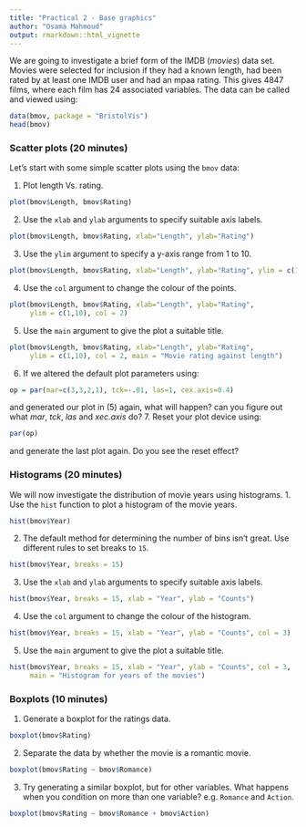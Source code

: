 ```yaml
---
title: "Practical 2 - Base graphics"
author: "Osama Mahmoud"
output: rmarkdown::html_vignette
---
```

<!--
%\VignetteEngine{knitr::rmarkdown}
%\VignetteIndexEntry{Practical 1}
-->

We are going to investigate a brief form of the IMDB (*movies*) data set. Movies
were selected for inclusion if they had a known length, had been rated by at
least one IMDB user and had an mpaa rating. This gives $4847$ films, where each
film has $24$ associated variables. The data can be called and viewed using:

```r
data(bmov, package = "BristolVis")
head(bmov)
```

### Scatter plots (20 minutes)

Let's start with some simple scatter plots using the `bmov` data:

1. Plot length Vs. rating.
```r
plot(bmov$Length, bmov$Rating)
```
2. Use the `xlab` and `ylab` arguments to specify suitable axis labels.
```r
plot(bmov$Length, bmov$Rating, xlab="Length", ylab="Rating")
```
3. Use the `ylim` argument to specify a y-axis range from 1 to 10.
```r
plot(bmov$Length, bmov$Rating, xlab="Length", ylab="Rating", ylim = c(1,10))
```
4. Use the `col` argument to change the colour of the points.
```r
plot(bmov$Length, bmov$Rating, xlab="Length", ylab="Rating",
     ylim = c(1,10), col = 2)
```
5. Use the `main` argument to give the plot a suitable title.
```r
plot(bmov$Length, bmov$Rating, xlab="Length", ylab="Rating",
     ylim = c(1,10), col = 2, main = "Movie rating against length")
```
6. If we altered the default plot parameters using:
```r
op = par(mar=c(3,3,2,1), tck=-.01, las=1, cex.axis=0.4)
```
and generated our plot in (5) again, what will happen? can you figure out what *mar*, *tck*, *las* and *xec.axis* do?
7. Reset your plot device using:
```r
par(op)
```
and generate the last plot again. Do you see the reset effect?

### Histograms (20 minutes)
We will now investigate the distribution of movie years using histograms.
1. Use the `hist` function to plot a histogram of the movie years.
```r
hist(bmov$Year)
```
2. The default method for determining the number of bins isn't great. Use different rules to set breaks to `15`.
```r
hist(bmov$Year, breaks = 15)
```
3. Use the `xlab` and `ylab` arguments to specify suitable axis labels.
```r
hist(bmov$Year, breaks = 15, xlab = "Year", ylab = "Counts")
```
4. Use the `col` argument to change the colour of the histogram.
```r
hist(bmov$Year, breaks = 15, xlab = "Year", ylab = "Counts", col = 3)
```
5. Use the `main` argument to give the plot a suitable title.
```r
hist(bmov$Year, breaks = 15, xlab = "Year", ylab = "Counts", col = 3,
     main = "Histogram for years of the movies")
```

### Boxplots (10 minutes)
1. Generate a boxplot for the ratings data.
```r
boxplot(bmov$Rating)
```
2. Separate the data by whether the movie is a romantic movie.
```r
boxplot(bmov$Rating ~ bmov$Romance)
```
3. Try generating a similar boxplot, but for other variables. What
happens when you condition on more than one variable? e.g. `Romance` and `Action`.
```r
boxplot(bmov$Rating ~ bmov$Romance + bmov$Action)
```
